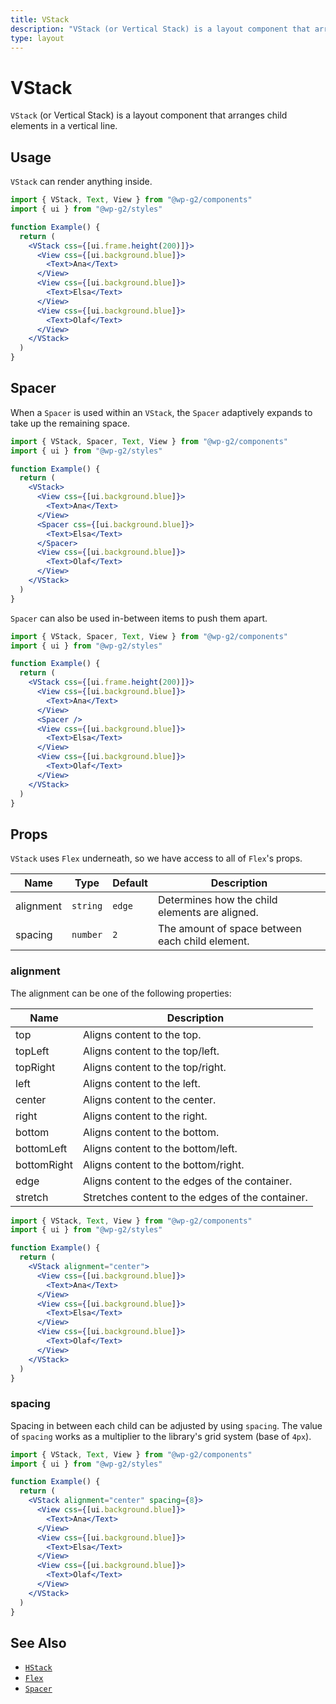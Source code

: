```yaml
---
title: VStack
description: "VStack (or Vertical Stack) is a layout component that arranges child elements in a vertical line."
type: layout
---
```


# VStack

`VStack` (or Vertical Stack) is a layout component that arranges child elements in a vertical line.

## Usage

`VStack` can render anything inside.

```jsx live
import { VStack, Text, View } from "@wp-g2/components"
import { ui } from "@wp-g2/styles"

function Example() {
  return (
    <VStack css={[ui.frame.height(200)]}>
      <View css={[ui.background.blue]}>
        <Text>Ana</Text>
      </View>
      <View css={[ui.background.blue]}>
        <Text>Elsa</Text>
      </View>
      <View css={[ui.background.blue]}>
        <Text>Olaf</Text>
      </View>
    </VStack>
  )
}
```

## Spacer

When a `Spacer` is used within an `VStack`, the `Spacer` adaptively expands to take up the remaining space.

```jsx live
import { VStack, Spacer, Text, View } from "@wp-g2/components"
import { ui } from "@wp-g2/styles"

function Example() {
  return (
    <VStack>
      <View css={[ui.background.blue]}>
        <Text>Ana</Text>
      </View>
      <Spacer css={[ui.background.blue]}>
        <Text>Elsa</Text>
      </Spacer>
      <View css={[ui.background.blue]}>
        <Text>Olaf</Text>
      </View>
    </VStack>
  )
}
```

`Spacer` can also be used in-between items to push them apart.

```jsx live
import { VStack, Spacer, Text, View } from "@wp-g2/components"
import { ui } from "@wp-g2/styles"

function Example() {
  return (
    <VStack css={[ui.frame.height(200)]}>
      <View css={[ui.background.blue]}>
        <Text>Ana</Text>
      </View>
      <Spacer />
      <View css={[ui.background.blue]}>
        <Text>Elsa</Text>
      </View>
      <View css={[ui.background.blue]}>
        <Text>Olaf</Text>
      </View>
    </VStack>
  )
}
```

## Props

`VStack` uses `Flex` underneath, so we have access to all of `Flex`'s props.

| Name      | Type     | Default | Description                                     |
| --------- | -------- | ------- | ----------------------------------------------- |
| alignment | `string` | `edge`  | Determines how the child elements are aligned.  |
| spacing   | `number` | `2`     | The amount of space between each child element. |

### alignment

The alignment can be one of the following properties:

| Name        | Description                                      |
| ----------- | ------------------------------------------------ |
| top         | Aligns content to the top.                       |
| topLeft     | Aligns content to the top/left.                  |
| topRight    | Aligns content to the top/right.                 |
| left        | Aligns content to the left.                      |
| center      | Aligns content to the center.                    |
| right       | Aligns content to the right.                     |
| bottom      | Aligns content to the bottom.                    |
| bottomLeft  | Aligns content to the bottom/left.               |
| bottomRight | Aligns content to the bottom/right.              |
| edge        | Aligns content to the edges of the container.    |
| stretch     | Stretches content to the edges of the container. |

```jsx live
import { VStack, Text, View } from "@wp-g2/components"
import { ui } from "@wp-g2/styles"

function Example() {
  return (
    <VStack alignment="center">
      <View css={[ui.background.blue]}>
        <Text>Ana</Text>
      </View>
      <View css={[ui.background.blue]}>
        <Text>Elsa</Text>
      </View>
      <View css={[ui.background.blue]}>
        <Text>Olaf</Text>
      </View>
    </VStack>
  )
}
```

### spacing

Spacing in between each child can be adjusted by using `spacing`. The value of `spacing` works as a multiplier to the library's grid system (base of `4px`).

```jsx live
import { VStack, Text, View } from "@wp-g2/components"
import { ui } from "@wp-g2/styles"

function Example() {
  return (
    <VStack alignment="center" spacing={8}>
      <View css={[ui.background.blue]}>
        <Text>Ana</Text>
      </View>
      <View css={[ui.background.blue]}>
        <Text>Elsa</Text>
      </View>
      <View css={[ui.background.blue]}>
        <Text>Olaf</Text>
      </View>
    </VStack>
  )
}
```

## See Also

- [`HStack`](/components/hstack/)
- [`Flex`](/components/flex/)
- [`Spacer`](/components/spacer/)
